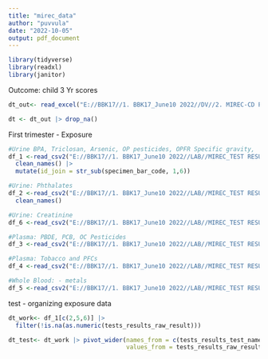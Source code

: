 ```yaml
---
title: "mirec_data"
author: "puvvula"
date: "2022-10-05"
output: pdf_document
---
```


```r

library(tidyverse)
library(readxl)
library(janitor)

```

Outcome: child 3 Yr scores
```r
dt_out<- read_excel("E://BBK17//1. BBK17_June10 2022//DV//2. MIREC-CD Plus STUDY//BBK17_CDPlus_BABY_DVs.xlsx") |> clean_names() |> drop_na()

dt <- dt_out |> drop_na()


```


First trimester - Exposure
```r
#Urine BPA, Triclosan, Arsenic, OP pesticides, OPFR Specific gravity, 
df_1 <-read_csv2("E://BBK17//1. BBK17_June10 2022//LAB//MIREC_TEST RESULTS table_codes 001.002.009.013.016.049.054.060.096.097.101//QueryData_code001.csv") |>
  clean_names() |> 
  mutate(id_join = str_sub(specimen_bar_code, 1,6))

#Urine: Phthalates
df_2 <-read_csv2("E://BBK17//1. BBK17_June10 2022//LAB//MIREC_TEST RESULTS table_codes 001.002.009.013.016.049.054.060.096.097.101//QueryData_code002.csv") |> 
  clean_names() 

#Urine: Creatinine
df_6 <-read_csv2("E://BBK17//1. BBK17_June10 2022//LAB//MIREC_TEST RESULTS table_codes 001.002.009.013.016.049.054.060.096.097.101//QueryData_code049.csv") |> clean_names()

#Plasma: PBDE, PCB, OC Pesticides
df_3 <-read_csv2("E://BBK17//1. BBK17_June10 2022//LAB//MIREC_TEST RESULTS table_codes 001.002.009.013.016.049.054.060.096.097.101//QueryData_code009.csv") |> clean_names()

#Plasma: Tobacco and PFCs
df_4 <-read_csv2("E://BBK17//1. BBK17_June10 2022//LAB//MIREC_TEST RESULTS table_codes 001.002.009.013.016.049.054.060.096.097.101//QueryData_code013.csv") |> clean_names()

#Whole Blood: - metals
df_5 <-read_csv2("E://BBK17//1. BBK17_June10 2022//LAB//MIREC_TEST RESULTS table_codes 001.002.009.013.016.049.054.060.096.097.101//QueryData_code016.csv") |> clean_names()

```


test - organizing exposure data
```r
dt_work<- df_1[c(2,5,6)] |>
  filter(!is.na(as.numeric(tests_results_raw_result))) 

dt_test<- dt_work |> pivot_wider(names_from = c(tests_results_test_name),
                                 values_from = tests_results_raw_result)


```

